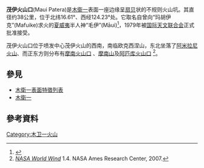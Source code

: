 {{Infobox feature on Io
|name=茂伊火山口
|image=[[File:I24_Maui_Patera.png|250px]]
|caption= 1999年10月[[伽利略號探測器|伽利略號探測器]]拍攝的茂伊火山口。
|type=火山口
|latitude=16.61
|N_or_S=N
|longitude=124.25
|E_or_W=W
|diameter=38 公里
|eponym=[[茂伊|茂伊]]
}}

'''茂伊火山口'''(Maui Patera)是[[木衛一|木衛一]]表面一座边缘呈[[扇贝|扇贝]]状的不规则火山坑。其直径约38公里，位于北纬16.61°、西经124.23°处。它取名自曾向“玛胡伊克”(Mafuike)求火的[[夏威夷|夏威夷]]半人神“毛伊”(Māui)<ref name="PlanetaryNomenclature">{{gpn|63923|Maui Patera}}</ref>，1979年被[[国际天文联合会|国际天文联合会]]正式批准接受。

茂伊火山口位于喷发中心茂伊火山的西南，南临欧克西涅山，东北坐落了[[阿米拉尼火山|阿米拉尼火山]]、而正东方则分布有[[摩南火山口|摩南火山口]] 、[[摩南山|摩南山]]及[[阿匹库火山口|阿匹库火山口]] <ref>''[[NASA_World_Wind|NASA World Wind]]'' 1.4. NASA Ames Research Center, 2007.</ref>。

==參見==
* [[木衛一表面特徵列表|木衛一表面特徵列表]]
* [[木衛一|木衛一]]

==參考資料==
{{reflist}}
{{Io}}
[[Category:木卫一火山|Category:木卫一火山]]